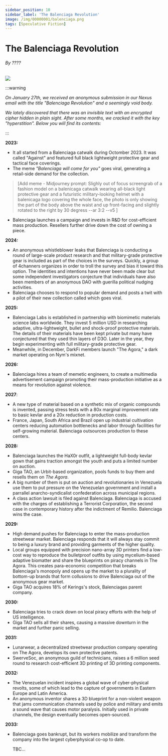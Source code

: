 ---
sidebar_position: 10
sidebar_label: 'The Balenciaga Revolution'
image: /img/00000001/balenciaga.png
tags: [Speculative Fiction]
---


# The Balenciaga Revolution

###### By ????
<ImgUp className="img-up" />
<div class="header"><img src={Header} /></div>
<ImgDown className="img-down" />


:::warning

*On January 27th, we received an anonymous submission in our Nexus email with the title "Balenciaga Revolution" and a seemingly void body.*

*We lately discovered that there was an invisible text with an encrypted cipher hidden in plain sight. After some months, we cracked it with the key "hyperstition". Below you will find its contents:*

:::

**2023:** 
- It all started from a Balenciaga catwalk during Octomber 2023. It was called "Against" and featured full black lightweight protective gear and tactical face coverings.
- The meme *"Balenciaga will come for you"* goes  viral, generating a retail-side demand for the collection.

> [Add meme - Midjourney prompt: Slighly out of focus screengrab of a fashion model on a balenicaga catwalk wearing all-black light protective gear and a futuristic military-looking helmet with a balenicaga logo covering the whole face, the photo is only showing the part of the body above the waist and up front-facing and slightly rotated to the right by 30 degress --ar 3:2 --v5 ]
- Balenciaga launches a campaign and invests in R&D for cost-efficient mass production. Resellers further drive down the cost of owning a piece.

**2024:** 
- An anonymous whistleblower leaks that Balenciaga is conducting a round of large-scale product research and that military-grade protective gear is included as part of the choices in the surveys. Quickly, a group of 4channers organizes in order to troll the survey and bias it toward this option. The identities and intentions have never been made clear but some independent investigators conjecture that individuals have also been members of an anonymous DAO with guerilla political nudging activities. 
- Balenciaga chooses to respond to popular demand and posts a twit with a pilot of their new collection called which goes viral.

**2025:** 
- Balenciaga Labs is established in partnership with biomimetic materials science labs worldwide. They invest 5 million USD in researching adaptive, ultra-lightweight, bullet and shock-proof protective materials. The details of their materials have been kept private but many have conjectured that they used thin layers of D3O. Later in the year, they begin experimenting with full military-grade protective gear. 
- Meanwhile, in December, DarkFi members launch "The Agora," a dark market operating on Nym's mixnet.

**2026:** 
- Balenciaga hires a team of memetic engineers, to create a multimedia advertisement campaign promoting their mass-production initiative as a means for revolution against violence.

**2027**: 
- A new type of material based on a synthetic mix of organic compounds is invented, passing stress tests with a 80x marginal improvement rate to basic kevlar and a 20x reduction in production costs. 
- France, Japan, South Africa and Brazil open up industrial cultivation centers reducing automation bottlenecks and labor through facilities for self-growing material. Balenciaga outsources production to these centers.

**2028:** 
- Balenciaga launches the HaX0r outfit, a lightweight full-body kevlar gown that gains traction amongst the youth and puts a limited number on auction. 
- Giga TAO, an Urbit-based organization, pools funds to buy them and resells them on *The Agora*.
- A big number of them is put on auction and revolutionaries in Venezuela use them to put pressure on the Venezuelan government and install a parrallel anarcho-syndicalist confederation across municipal regions.
- A class action lawsuit is filed against Balenciaga. Balenciaga is accused with the charges of establishing a Terrorist Corporation, the second case in contemporary history after the indictment of Remilio. Balenciaga wins the case.

**2029:** 
- High demand pushes for Balenciaga to enter the mass-production streetwear market. Balenciaga responds that it will always stay commit to being a luxury brand and providing garments of the higher quality.
- Local groups equipped with precision nano-array 3D printers find a low-cost way to reproduce the bulletproof outfits by using mycelium-based adaptive biomatter and share the blueprints on piracy channels in The Agora. This creates para-economic competition that breaks Balenciaga's monopoly and opens up the market to a plurality of bottom-up brands that form collusions to drive Balenciaga out of the anonymous gear market.
- Giga TAO acquires 18% of Kerings's stock, Balenciagas parent company.

**2030:** 
- Balenciaga tries to crack down on local piracy efforts with the help of US intelligence.
- Giga TAO sells all their shares, causing a massive downturn in the market and further panic selling.

**2031:** 
- Lunarwear, a decentralized streetwear production company operating on The Agora, develops its own protective patents. 
- SwerveSoc, an anonymous guild of technicians, raises a 6 million seed round to research cost-efficient 3D printing of 3D printing components.

**2032:** 
- The Venezuelan incident inspires a global wave of cyber-physical revolts, some of which lead to the capture of governments in Eastern Europe and Latin America. 
- An anonymous inventor shares a 3D blueprint for a non-violent weapon that jams communication channels used by police and military and emits a sound wave that causes motor paralysis. Initially used in private channels, the design eventually becomes open-sourced.

**2033:**
- Balenciaga goes bankrupt, but its workers mobilize and transform the company into the largest cyberphysical co-op to date.

    TBC...